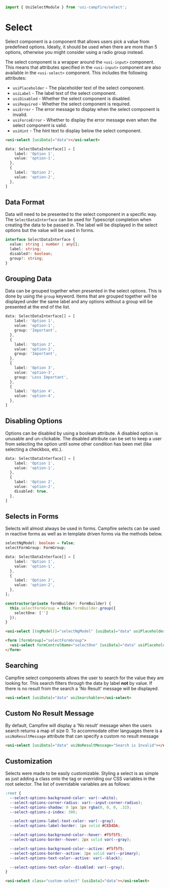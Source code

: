 ```ts
import { UsiSelectModule } from 'usi-campfire/select';
```

# Select
Select component is a component that allows users pick a value from predefined options. Ideally, it should be used when there are more than 5 options, otherwise
you might consider using a radio group instead.

The select component is a wrapper around the `<usi-input>` component. This means that attributes specified in the `<usi-input>` component are also available in
the `<usi-select>` component. This includes the following attributes:

  * `usiPlaceholder` - The placeholder text of the select component.
  * `usiLabel` - The label text of the select component.
  * `usiDisabled` - Whether the select component is disabled.
  * `usiRequired` - Whether the select component is required.
  * `usiError` - The error message to display when the select component is invalid.
  * `usiForceError` - Whether to display the error message even when the select component is valid.
  * `usiHint` - The hint text to display below the select component.

```html
<usi-select [usiData]="data"></usi-select>
```

```ts
data: SelectDataInterface[] = [
    label: 'Option 1',
    value: 'option-1',
  },
  {
    label: 'Option 2',
    value: 'option-2',
  },
]
```

## Data Format
Data will need to be presented to the select component in a specific way. The `SelectDataInterface` can be used for Typescript completion when creating the
data to be passed in. The label will be displayed in the select options but the value will be used in forms.

```ts
interface SelectDataInterface {
  value: string | number | any[];
  label: string;
  disabled?: boolean;
  group?: string;
}
```

## Grouping Data
Data can be grouped together when presented in the select options. This is done by using the `group` keyword. Items that are grouped together will be displayed
under the same label and any options without a group will be presented at the end of the list.

```ts
data: SelectDataInterface[] = [
    label: 'Option 1',
    value: 'option-1',
    group: 'Important',
  },
  {
    label: 'Option 2',
    value: 'option-2',
    group: 'Important',
  },
  {
    label: 'Option 3',
    value: 'option-3',
    group: 'Less Important',
  },
  {
    label: 'Option 4',
    value: 'option-4',
  },
]
```

## Disabling Options
Options can be disabled by using a boolean attribute. A disabled option is unusable and un-clickable. The disabled attribute can be set to keep a user from
selecting the option until some other condition has been met (like selecting a checkbox, etc.).

```ts
data: SelectDataInterface[] = [
    label: 'Option 1',
    value: 'option-1',
  },
  {
    label: 'Option 2',
    value: 'option-2',
    disabled: true,
  },
]
```

## Selects in Forms
Selects will almost always be used in forms. Campfire selects can be used in reactive forms as well as in
template driven forms via the methods below.

```ts
selectNgModel: boolean = false;
selectFormGroup: FormGroup;

data: SelectDataInterface[] = [
    label: 'Option 1',
    value: 'option-1',
  },
  {
    label: 'Option 2',
    value: 'option-2',
  },
];

constructor(private formBuilder: FormBuilder) {
  this.selectFormGroup = this.formBuilder.group({
    selectOne: ['']
  });
}
```

```html
<usi-select [(ngModel)]="selectNgModel" [usiData]="data" usiPlaceholder="placeholder" usiLabel="label"></usi-select>

<form [formGroup]="selectFormGroup">
  <usi-select formControlName="selectOne" [usiData]="data" usiPlaceholder="placeholder" usiLabel="label"></usi-select>
</form>
```

## Searching
Campfire select components allows the user to search for the value they are looking for. This search filters through the data by label **not** by value. If
there is no result from the search a 'No Result' message will be displayed.

```html
<usi-select [usiData]="data" usiSearchable></usi-select>
```

## Custom No Result Message
By default, Campfire will display a 'No result' message when the users search returns a map of size 0. To accommodate other languages there is a
`usiNoResultMessage` attribute that can specify a custom no result message

```html
<usi-select [usiData]="data" usiNoResultMessage="Search is Invalid"></usi-select>
```

## Customization
Selects were made to be easily customizable. Styling a select is as simple as just adding a class onto the tag or
overriding our CSS variables in the root selector. The list of overridable variables are as follows:

```css
:root {
  --select-options-background-color: var(--white);
  --select-options-corner-radius: var(--input-corner-radius);
  --select-options-shadow: 0 1px 3px rgba(0, 0, 0, .32);
  --select-options-z-index: 300;

  --select-options-label-text-color: var(--gray);
  --select-options-label-border: 1px solid #CED4DA;

  --select-options-background-color--hover: #f5f5f5;
  --select-options-border--hover: 2px solid var(--gray);

  --select-options-background-color--active: #f5f5f5;
  --select-options-border--active: 2px solid var(--primary);
  --select-options-text-color--active: var(--black);

  --select-options-text-color--disabled: var(--gray);
}
```

```html
<usi-select class="custom-select" [usiData]="data"></usi-select>
```
